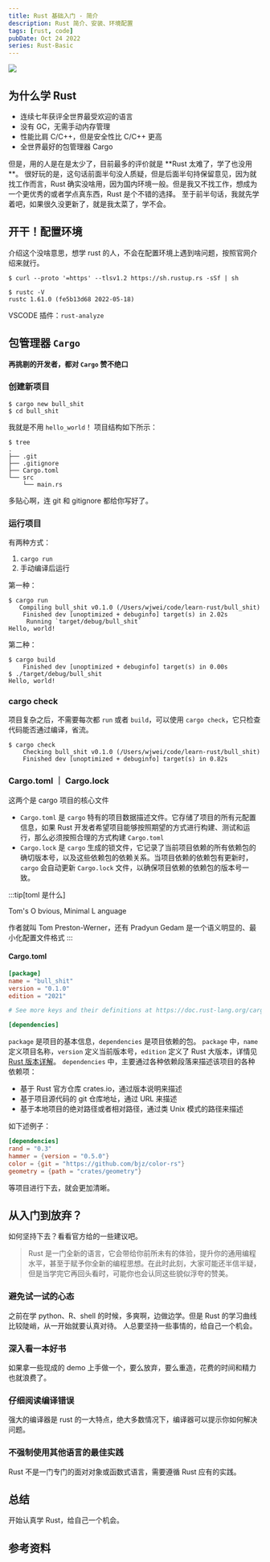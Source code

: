 ```yaml
---
title: Rust 基础入门 - 简介
description: Rust 简介、安装、环境配置
tags: [rust, code]
pubDate: Oct 24 2022
series: Rust-Basic
---
```



<img
  className="Badges"
  src="https://img.shields.io/badge/Author-WenjieWei-ff69b4?style=for-the-badge&logo=appveyor"
/>

## 为什么学 Rust

- 连续七年获评全世界最受欢迎的语言
- 没有 GC，无需手动内存管理
- 性能比肩 C/C++，但是安全性比 C/C++ 更高
- 全世界最好的包管理器 Cargo

但是，用的人是在是太少了，目前最多的评价就是 **Rust 太难了，学了也没用 **。
很好玩的是，这句话前面半句没人质疑，但是后面半句持保留意见，因为就找工作而言，Rust 确实没啥用，因为国内环境一般。但是我又不找工作，想成为一个更优秀的或者学点真东西，Rust 是个不错的选择。
至于前半句话，我就先学着吧，如果很久没更新了，就是我太菜了，学不会。

## 开干！配置环境

介绍这个没啥意思，想学 rust 的人，不会在配置环境上遇到啥问题，按照官网介绍来就行。

```shell
$ curl --proto '=https' --tlsv1.2 https://sh.rustup.rs -sSf | sh
```

```shell
$ rustc -V
rustc 1.61.0 (fe5b13d68 2022-05-18)
```

VSCODE 插件：`rust-analyze`

## 包管理器 `Cargo`

**再挑剔的开发者，都对 `Cargo` 赞不绝口**

### 创建新项目

```shell
$ cargo new bull_shit
$ cd bull_shit
```

我就是不用 `hello_world`！
项目结构如下所示：

```shell
$ tree
.
├── .git
├── .gitignore
├── Cargo.toml
└── src
    └── main.rs

```

多贴心啊，连 git 和 gitignore 都给你写好了。

### 运行项目

有两种方式：

1. `cargo run`
2. 手动编译后运行

第一种：

```shell
$ cargo run
   Compiling bull_shit v0.1.0 (/Users/wjwei/code/learn-rust/bull_shit)
    Finished dev [unoptimized + debuginfo] target(s) in 2.02s
     Running `target/debug/bull_shit`
Hello, world!
```

第二种：

```shell
$ cargo build
    Finished dev [unoptimized + debuginfo] target(s) in 0.00s
$ ./target/debug/bull_shit
Hello, world!
```

### cargo check

项目复杂之后，不需要每次都 `run` 或者 `build`，可以使用 `cargo check`，它只检查代码能否通过编译，省流。

```shell
$ cargo check
    Checking bull_shit v0.1.0 (/Users/wjwei/code/learn-rust/bull_shit)
    Finished dev [unoptimized + debuginfo] target(s) in 0.82s
```

### Cargo.toml ｜ Cargo.lock

这两个是 cargo 项目的核心文件

- `Cargo.toml` 是 `cargo` 特有的项目数据描述文件。它存储了项目的所有元配置信息，如果 Rust 开发者希望项目能够按照期望的方式进行构建、测试和运行，那么必须按照合理的方式构建 `Cargo.toml`
- `Cargo.lock` 是 `cargo` 生成的锁文件，它记录了当前项目依赖的所有依赖包的确切版本号，以及这些依赖包的依赖关系。当项目依赖的依赖包有更新时，`cargo` 会自动更新 `Cargo.lock` 文件，以确保项目依赖的依赖包的版本号一致。

:::tip[toml 是什么]

<highlight color="#25c2a0">T</highlight>om's <highlight color="#25c2a0">
  O
</highlight>bvious, <highlight color="#25c2a0">M</highlight>inimal <highlight color="#25c2a0">
  L
</highlight>anguage

作者就叫 Tom Preston-Werner，还有 Pradyun Gedam
是一个语义明显的、最小化配置文件格式
:::

#### Cargo.toml

```toml
[package]
name = "bull_shit"
version = "0.1.0"
edition = "2021"

# See more keys and their definitions at https://doc.rust-lang.org/cargo/reference/manifest.html

[dependencies]
```

`package` 是项目的基本信息，`dependencies` 是项目依赖的包。
`package` 中，`name` 定义项目名称，`version` 定义当前版本号，`edition` 定义了 Rust 大版本，详情见 [Rust 版本详解](https://course.rs/appendix/rust-version.html)。
`dependencies` 中，主要通过各种依赖段落来描述该项目的各种依赖项：

- 基于 Rust 官方仓库 crates.io，通过版本说明来描述
- 基于项目源代码的 git 仓库地址，通过 URL 来描述
- 基于本地项目的绝对路径或者相对路径，通过类 Unix 模式的路径来描述

如下述例子：

```toml
[dependencies]
rand = "0.3"
hammer = {version = "0.5.0"}
color = {git = "https://github.com/bjz/color-rs"}
geometry = {path = "crates/geometry"}
```

等项目进行下去，就会更加清晰。

## 从入门到放弃？

如何坚持下去？看看官方给的一些建议吧。

> Rust 是一门全新的语言，它会带给你前所未有的体验，提升你的通用编程水平，甚至于赋予你全新的编程思想。在此时此刻，大家可能还半信半疑，但是当学完它再回头看时，可能你也会认同这些貌似浮夸的赞美。

### 避免试一试的心态

之前在学 python、R、shell 的时候，多爽啊，边做边学。但是 Rust 的学习曲线比较陡峭，从一开始就要认真对待。
人总要坚持一些事情的，给自己一个机会。

### 深入看一本好书

如果拿一些现成的 demo 上手做一个，要么放弃，要么重造，花费的时间和精力也就浪费了。

### 仔细阅读编译错误

强大的编译器是 rust 的一大特点，绝大多数情况下，编译器可以提示你如何解决问题。

### 不强制使用其他语言的最佳实践

Rust 不是一门专门的面对对象或函数式语言，需要遵循 Rust 应有的实践。

## 总结

开始认真学 Rust，给自己一个机会。

## 参考资料
